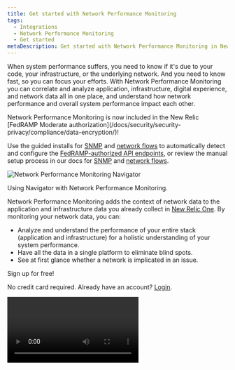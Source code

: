 ```yaml
---
title: Get started with Network Performance Monitoring
tags:
  - Integrations
  - Network Performance Monitoring
  - Get started
metaDescription: Get started with Network Performance Monitoring in New Relic One.
---
```


When system performance suffers, you need to know if it's due to your code, your infrastructure, or the underlying network. And you need to know fast, so you can focus your efforts. With Network Performance Monitoring you can correlate and analyze application, infrastructure, digital experience, and network data all in one place, and understand how network performance and overall system performance impact each other.

<Callout variant="tip">
  Network Performance Monitoring is now included in the New Relic [FedRAMP Moderate authorization](/docs/security/security-privacy/compliance/data-encryption/)!
  
  Use the guided installs for [SNMP](/docs/network-performance-monitoring/setup-performance-monitoring/snmp-performance-monitoring/#setup-snmp-monitoring) and [network flows](/docs/network-performance-monitoring/setup-performance-monitoring/network-flow-monitoring/#setup-network-flow-monitoring) to automatically detect and configure the [FedRAMP-authorized API endpoints](/docs/security/security-privacy/compliance/fedramp-compliant-endpoints/#data-ingest-apis), or review the manual setup process in our docs for [SNMP](/docs/network-performance-monitoring/setup-performance-monitoring/snmp-performance-monitoring/#manual-setup) and [network flows](/docs/network-performance-monitoring/setup-performance-monitoring/network-flow-monitoring/#manual-setup).
</Callout>

![Network Performance Monitoring Navigator](./images/overview_navigator.jpg 'Network Performance Monitoring Navigator')

<figcaption>Using Navigator with Network Performance Monitoring.</figcaption>

Network Performance Monitoring adds the context of network data to the application and infrastructure data you already collect in [New Relic One](https://one.newrelic.com). By monitoring your network data, you can:

- Analyze and understand the performance of your entire stack (application and infrastructure) for a holistic understanding of your system performance.
- Have all the data in a single platform to eliminate blind spots.
- See at first glance whether a network is implicated in an issue.

<ButtonGroup>
  <ButtonLink role="button" to="https://newrelic.com/signup" variant="primary">
    Sign up for free!
  </ButtonLink>
</ButtonGroup>

No credit card required. Already have an account? [Login](http://one.newrelic.com/).

<Video id="2GH8YrEv9YA" type="youtube" />

## Types of network performance data [#network-performance-data-types]

You can monitor the following types of network performance data:

- **SNMP data**: Simple Network Management Protocol (SNMP) is an application–layer protocol for exchanging management information between network devices. To send SNMP data to [New Relic One](https://one.newrelic.com), see [Set up SNMP data monitoring](/docs/network-performance-monitoring/setup-performance-monitoring/snmp-performance-monitoring).
- **Network flow data**: It captures information about the IP traffic going to and from network interfaces in your on-premises network. To send network flow data to [New Relic One](https://one.newrelic.com), see [Set up network flow data monitoring](/docs/network-performance-monitoring/setup-performance-monitoring/network-flow-monitoring).

<Callout variant="important">
  We recommend configuring both SNMP and network flow data for better visibility
  into your network. This will provide both performance metrics and traffic
  patterns to troubleshoot and optimize your network.
</Callout>

## High level architecture overview [#architecture]

Our solution is based on the [ktranslate](https://github.com/kentik/ktranslate) docker container developed by our partner, Kentik. This single container image is hosted in your environment to collect and process your data to be exported to the Event, Metric, and Log APIs and displayed in New Relic One.

![Overview of Network Performance Monitoring architecture](./images/NPM_architecture.png 'Overview of Network Performance Monitoring architecture')

<figcaption>
  Overview of Network Performance Monitoring architecture.
</figcaption>
